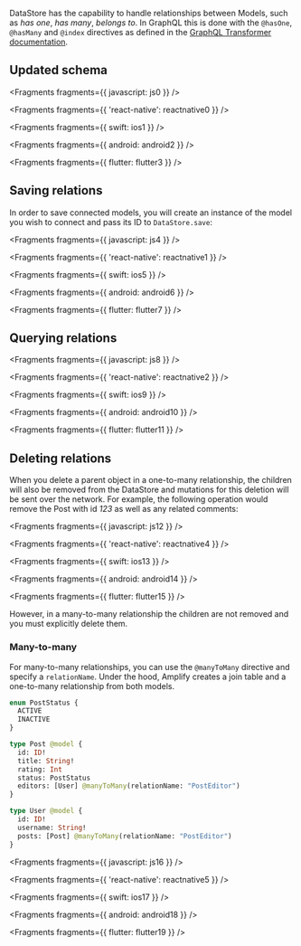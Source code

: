 DataStore has the capability to handle relationships between Models, such as _has one_, _has many_, _belongs to_. In GraphQL this is done with the `@hasOne`, `@hasMany` and `@index` directives as defined in the [GraphQL Transformer documentation](/cli/graphql/data-modeling).

## Updated schema


<Fragments fragments={{ javascript: js0 }} />


<Fragments fragments={{ 'react-native': reactnative0 }} />


<Fragments fragments={{ swift: ios1 }} />


<Fragments fragments={{ android: android2 }} />


<Fragments fragments={{ flutter: flutter3 }} />

## Saving relations

In order to save connected models, you will create an instance of the model you wish to connect and pass its ID to `DataStore.save`:


<Fragments fragments={{ javascript: js4 }} />


<Fragments fragments={{ 'react-native': reactnative1 }} />


<Fragments fragments={{ swift: ios5 }} />


<Fragments fragments={{ android: android6 }} />


<Fragments fragments={{ flutter: flutter7 }} />

## Querying relations


<Fragments fragments={{ javascript: js8 }} />


<Fragments fragments={{ 'react-native': reactnative2 }} />


<Fragments fragments={{ swift: ios9 }} />


<Fragments fragments={{ android: android10 }} />


<Fragments fragments={{ flutter: flutter11 }} />

## Deleting relations

When you delete a parent object in a one-to-many relationship, the children will also be removed from the DataStore and mutations for this deletion will be sent over the network. For example, the following operation would remove the Post with id _123_ as well as any related comments:


<Fragments fragments={{ javascript: js12 }} />


<Fragments fragments={{ 'react-native': reactnative4 }} />


<Fragments fragments={{ swift: ios13 }} />


<Fragments fragments={{ android: android14 }} />


<Fragments fragments={{ flutter: flutter15 }} />

However, in a many-to-many relationship the children are not removed and you must explicitly delete them.

### Many-to-many

For many-to-many relationships, you can use the `@manyToMany` directive and specify a `relationName`. Under the hood, Amplify creates a join table and a one-to-many relationship from both models.

```graphql
enum PostStatus {
  ACTIVE
  INACTIVE
}

type Post @model {
  id: ID!
  title: String!
  rating: Int
  status: PostStatus
  editors: [User] @manyToMany(relationName: "PostEditor")
}

type User @model {
  id: ID!
  username: String!
  posts: [Post] @manyToMany(relationName: "PostEditor")
}
```


<Fragments fragments={{ javascript: js16 }} />


<Fragments fragments={{ 'react-native': reactnative5 }} />


<Fragments fragments={{ swift: ios17 }} />


<Fragments fragments={{ android: android18 }} />


<Fragments fragments={{ flutter: flutter19 }} />
